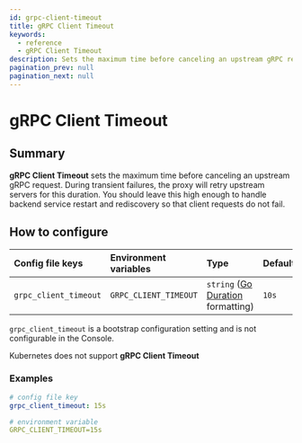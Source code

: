 ```yaml
---
id: grpc-client-timeout
title: gRPC Client Timeout
keywords:
  - reference
  - gRPC Client Timeout
description: Sets the maximum time before canceling an upstream gRPC request.
pagination_prev: null
pagination_next: null
---
```



# gRPC Client Timeout

## Summary

**gRPC Client Timeout** sets the maximum time before canceling an upstream gRPC request. During transient failures, the proxy will retry upstream servers for this duration. You should leave this high enough to handle backend service restart and rediscovery so that client requests do not fail.

## How to configure

<Tabs>
<TabItem value="Core" label="Core">

| **Config file keys** | **Environment variables** | **Type** | **Default** |
| :-- | :-- | :-- | :-- |
| `grpc_client_timeout` | `GRPC_CLIENT_TIMEOUT` | `string` ([Go Duration](https://golang.org/pkg/time/#Duration.String) formatting) | `10s` |

</TabItem>
<TabItem value="Enterprise" label="Enterprise">

`grpc_client_timeout` is a bootstrap configuration setting and is not configurable in the Console.

</TabItem>
<TabItem value="Kubernetes" label="Kubernetes">

Kubernetes does not support **gRPC Client Timeout**

</TabItem>
</Tabs>

### Examples

```yaml
# config file key
grpc_client_timeout: 15s

# environment variable
GRPC_CLIENT_TIMEOUT=15s
```
